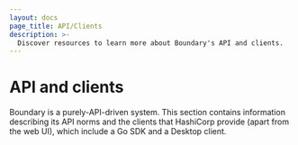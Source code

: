 ```yaml
---
layout: docs
page_title: API/Clients
description: >-
  Discover resources to learn more about Boundary's API and clients.
---
```


# API and clients

Boundary is a purely-API-driven system. This section contains information
describing its API norms and the clients that HashiCorp provide (apart from the
web UI), which include a Go SDK and a Desktop client.
